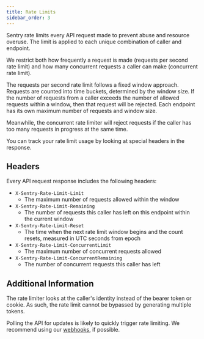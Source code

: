 ```yaml
---
title: Rate Limits
sidebar_order: 3
---
```


Sentry rate limits every API request made to prevent abuse and resource overuse. The limit is applied to each unique combination of caller and endpoint.

We restrict both how frequently a request is made (requests per second rate limit) and how many concurrent requests a caller can make (concurrent rate limit).

The requests per second rate limit follows a fixed window approach. Requests are counted into time buckets, determined by the window size. If the number of requests from a caller exceeds the number of allowed requests within a window, then that request will be rejected. Each endpoint has its own maximum number of requests and window size.

Meanwhile, the concurrent rate limiter will reject requests if the caller has too many requests in progress at the same time.

You can track your rate limit usage by looking at special headers in the response.

## Headers

Every API request response includes the following headers:

- `X-Sentry-Rate-Limit-Limit`
  - The maximum number of requests allowed within the window
- `X-Sentry-Rate-Limit-Remaining`
  - The number of requests this caller has left on this endpoint within the current window
- `X-Sentry-Rate-Limit-Reset`
  - The time when the next rate limit window begins and the count resets, measured in UTC seconds from epoch
- `X-Sentry-Rate-Limit-ConcurrentLimit`
  - The maximum number of concurrent requests allowed
- `X-Sentry-Rate-Limit-ConcurrentRemaining`
  - The number of concurrent requests this caller has left

## Additional Information

The rate limiter looks at the caller's identity instead of the bearer token or cookie. As such, the rate limit cannot be bypassed by generating multiple tokens.

<Alert>

Polling the API for updates is likely to quickly trigger rate limiting. We recommend using our [webhooks](/organization/integrations/integration-platform/webhooks/), if possible.

</Alert>

